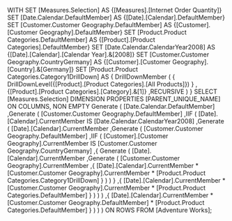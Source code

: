WITH 
  SET [Measures.Selection] AS 
    {[Measures].[Internet Order Quantity]} 
  SET [Date.Calendar.DefaultMember] AS 
    {[Date].[Calendar].DefaultMember} 
  SET [Customer.Customer Geography.DefaultMember] AS 
    {[Customer].[Customer Geography].DefaultMember} 
  SET [Product.Product Categories.DefaultMember] AS 
    {[Product].[Product Categories].DefaultMember} 
  SET [Date.Calendar.CalendarYear2008] AS 
    {[Date].[Calendar].[Calendar Year].&[2008]} 
  SET [Customer.Customer Geography.CountryGermany] AS 
    {[Customer].[Customer Geography].[Country].&[Germany]} 
  SET [Product.Product Categories.Category1DrillDown] AS 
    {
      DrillDownMember
      (
        {
          DrillDownLevel({[Product].[Product Categories].[All Products]})
        }
       ,{[Product].[Product Categories].[Category].&[1]}
       ,RECURSIVE
      )
    } 
SELECT 
  [Measures.Selection] DIMENSION PROPERTIES [PARENT_UNIQUE_NAME] ON COLUMNS,
  NON EMPTY 
    Generate
    (
      [Date.Calendar.DefaultMember]
     ,Generate
      (
        [Customer.Customer Geography.DefaultMember]
       ,IIF
        (
          [Date].[Calendar].CurrentMember IS [Date.Calendar.CalendarYear2008]
         ,Generate
          (
            [Date].[Calendar].CurrentMember
           ,Generate
            (
              [Customer.Customer Geography.DefaultMember]
             ,IIF
              (
                [Customer].[Customer Geography].CurrentMember IS [Customer.Customer Geography.CountryGermany]
               ,{
                  Generate
                  (
                    [Date].[Calendar].CurrentMember
                   ,Generate
                    (
                      [Customer.Customer Geography].CurrentMember
                     ,{
                        [Date].[Calendar].CurrentMember *
                        [Customer.Customer Geography].CurrentMember *
                        [Product.Product Categories.Category1DrillDown]
                      }
                    )
                  )
                }
               ,{
                  [Date].[Calendar].CurrentMember *
                  [Customer.Customer Geography].CurrentMember *
                  [Product.Product Categories.DefaultMember]
                }
              )
            )
          )
         ,{
            [Date].[Calendar].CurrentMember *
            [Customer.Customer Geography.DefaultMember] *
            [Product.Product Categories.DefaultMember]
          }
        )
      )
    ) ON ROWS
FROM [Adventure Works];

